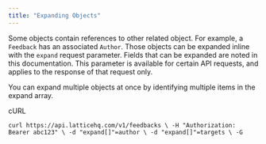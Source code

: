 ```yaml
---
title: "Expanding Objects"
---
```


Some objects contain references to other related object. For example, a `Feedback` has an associated `Author`. Those objects can be expanded inline with the `expand` request parameter. Fields that can be expanded are noted in this documentation. This parameter is available for certain API requests, and applies to the response of that request only.

You can expand multiple objects at once by identifying multiple items in the expand array.

cURL

`curl https://api.latticehq.com/v1/feedbacks \
  -H "Authorization: Bearer abc123" \
  -d "expand[]"=author \
  -d "expand[]"=targets \
  -G
`